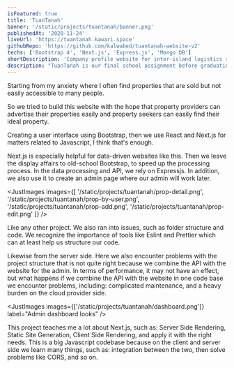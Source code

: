 ```yaml
---
isFeatured: true
title: 'TuanTanah'
banner: '/static/projects/tuantanah/banner.png'
publishedAt: '2020-11-24'
liveUrl: 'https://tuantanah.kawari.space'
githubRepo: 'https://github.com/kalwabed/tuantanah-website-v2'
techs: ['Bootstrap 4', 'Next.js', 'Express.js', 'Mongo DB']
shortDescription: 'Company profile website for inter-island logistics service providers in Indonesia.'
description: "TuanTanah is our final school assignment before graduating to measure the extent to which students' ability to master the material. Here I am as a developer; which takes care of things on the web, from the design stage to the now accessible website. Assisted by my colleagues who helped organize documents and site surveys. TuanTanah allows property providers to advertise their properties here."
---
```


<Content heading="Project purpose and goal">

Starting from my anxiety where I often find properties that are sold but not easily accessible to many people.

So we tried to build this website with the hope that property providers can advertise their properties easily and property seekers can easily find their ideal property.

</Content>

<ContentWithImage heading="Tech stack and explanation" image="/static/projects/tuantanah/tuantanah stack.png">

Creating a user interface using Bootstrap, then we use React and Next.js for matters related to Javascript, I think that's enough.

Next.js is especially helpful for data-driven websites like this. Then we leave the display affairs to old-school Bootstrap, to speed up the processing process. In the data processing and API, we rely on Expressjs. In addition, we also use it to create an admin page where our admin will work later.

</ContentWithImage>

<JustImages
  images={[
    '/static/projects/tuantanah/prop-detail.png',
    '/static/projects/tuantanah/prop-by-user.png',
    '/static/projects/tuantanah/prop-add.png',
    '/static/projects/tuantanah/prop-edit.png'
  ]}
/>

<Content heading="Problems and thought process">

Like any other project. We also ran into issues, such as folder structure and code. We recognize the importance of tools like Eslint and Prettier which can at least help us structure our code.

Likewise from the server side. Here we also encounter problems with the project structure that is not quite right because we combine the API with the website for the admin. In terms of performance, it may not have an effect, but what happens if we combine the API with the website in one code base we encounter problems, including: complicated maintenance, and a heavy burden on the cloud provider side.

</Content>

<JustImages images={['/static/projects/tuantanah/dashboard.png']} label="Admin dashboard looks" />

<Content heading="Lessons learned">

This project teaches me a lot about Next.js, such as: Server Side Rendering, Static Site Generation, Client Side Rendering, and apply it with the right needs. This is a big Javascript codebase because on the client and server side we learn many things, such as: integration between the two, then solve problems like CORS, and so on.

</Content>
